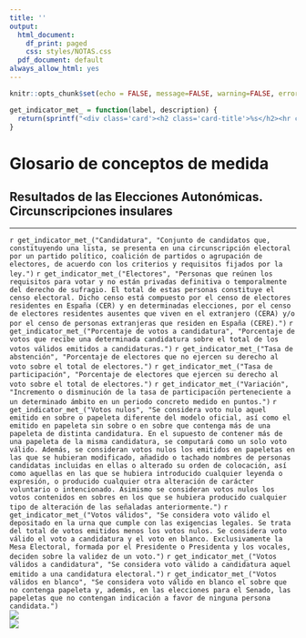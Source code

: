 ```yaml
---
title: ''
output:
  html_document:
    df_print: paged
    css: styles/NOTAS.css
  pdf_document: default
always_allow_html: yes
---
```


```r
knitr::opts_chunk$set(echo = FALSE, message=FALSE, warning=FALSE, error=FALSE)
```

```r
get_indicator_met_ = function(label, description) {
  return(sprintf("<div class='card'><h2 class='card-title'>%s</h2><hr class='separator'/><p class='card-text'>%s</p></div>", label, description))
}
```

<!-- HTML -->
<h1>Glosario de conceptos de medida</h1>
<h2>Resultados de las Elecciones Autonómicas.<br/>Circunscripciones insulares</h2>
<hr>

<div class="row highlight card-columns-3">
  `r get_indicator_met_("Candidatura", "Conjunto de candidatos que, constituyendo una lista, se presenta en una circunscripción electoral por un partido político, coalición de partidos o agrupación de electores, de acuerdo con los criterios y requisitos fijados por la ley.")`
  `r get_indicator_met_("Electores", "Personas que reúnen los requisitos para votar y no están privadas definitiva o temporalmente del derecho de sufragio. El total de estas personas constituye el censo electoral. Dicho censo está compuesto por el censo de electores residentes en España (CER) y en determinadas elecciones, por el censo de electores residentes ausentes que viven en el extranjero (CERA) y/o por el censo de personas extranjeras que residen en España (CERE).")`
  `r get_indicator_met_("Porcentaje de votos a candidatura", "Porcentaje de votos que recibe una determinada candidatura sobre el total de los votos válidos emitidos a candidaturas.")`
  `r get_indicator_met_("Tasa de abstención", "Porcentaje de electores que no ejercen su derecho al voto sobre el total de electores.")`
  `r get_indicator_met_("Tasa de participación", "Porcentaje de electores que ejercen su derecho al voto sobre el total de electores.")`
  `r get_indicator_met_("Variación", "Incremento o disminución de la tasa de participación perteneciente a un determinado ámbito en un periodo concreto medido en puntos.")`
  `r get_indicator_met_("Votos nulos", "Se considera voto nulo aquel emitido en sobre o papeleta diferente del modelo oficial, así como el emitido en papeleta sin sobre o en sobre que contenga más de una papeleta de distinta candidatura. En el supuesto de contener más de una papeleta de la misma candidatura, se computará como un solo voto válido. Además, se consideran votos nulos los emitidos en papeletas en las que se hubieran modificado, añadido o tachado nombres de personas candidatas incluidas en ellas o alterado su orden de colocación, así como aquellas en las que se hubiera introducido cualquier leyenda o expresión, o producido cualquier otra alteración de carácter voluntario o intencionado. Asimismo se consideran votos nulos los votos contenidos en sobres en los que se hubiera producido cualquier tipo de alteración de las señaladas anteriormente.")`
  `r get_indicator_met_("Votos válidos", "Se considera voto válido el depositado en la urna que cumple con las exigencias legales. Se trata del total de votos emitidos menos los votos nulos. Se considera voto válido el voto a candidatura y el voto en blanco. Exclusivamente la Mesa Electoral, formada por el Presidente o Presidenta y los vocales, deciden sobre la validez de un voto.")`
  `r get_indicator_met_("Votos válidos a candidatura", "Se considera voto válido a candidatura aquel emitido a una candidatura electoral.")`
  `r get_indicator_met_("Votos válidos en blanco", "Se considera voto válido en blanco el sobre que no contenga papeleta y, además, en las elecciones para el Senado, las papeletas que no contengan indicación a favor de ninguna persona candidata.")`
  </div>
</div>


<div class="row logos">
  <div class="column"><img class="logo-istac" src="img/logo_istac.png"/></div>
  <div class="column"><img class="logo-fecam" src="img/fecam.jpeg" /></div>
</div>

